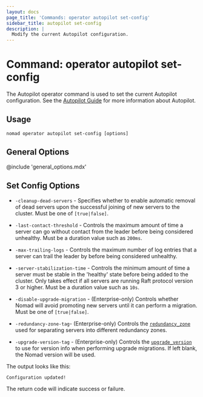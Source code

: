 ```yaml
---
layout: docs
page_title: 'Commands: operator autopilot set-config'
sidebar_title: autopilot set-config
description: |
  Modify the current Autopilot configuration.
---
```


# Command: operator autopilot set-config

The Autopilot operator command is used to set the current Autopilot
configuration. See the [Autopilot Guide] for more information about Autopilot.

## Usage

```plaintext
nomad operator autopilot set-config [options]
```

## General Options

@include 'general_options.mdx'

## Set Config Options

- `-cleanup-dead-servers` - Specifies whether to enable automatic removal of
  dead servers upon the successful joining of new servers to the cluster. Must be
  one of `[true|false]`.

- `-last-contact-threshold` - Controls the maximum amount of time a server can
  go without contact from the leader before being considered unhealthy. Must be a
  duration value such as `200ms`.

- `-max-trailing-logs` - Controls the maximum number of log entries that a
  server can trail the leader by before being considered unhealthy.

- `-server-stabilization-time` - Controls the minimum amount of time a server
  must be stable in the 'healthy' state before being added to the cluster. Only
  takes effect if all servers are running Raft protocol version 3 or higher. Must
  be a duration value such as `10s`.

- `-disable-upgrade-migration` - (Enterprise-only) Controls whether Nomad will
  avoid promoting new servers until it can perform a migration. Must be one of
  `[true|false]`.

- `-redundancy-zone-tag`- (Enterprise-only) Controls the [`redundancy_zone`]
  used for separating servers into different redundancy zones.

- `-upgrade-version-tag` - (Enterprise-only) Controls the [`upgrade_version`] to
  use for version info when performing upgrade migrations. If left blank, the
  Nomad version will be used.

The output looks like this:

```plaintext
Configuration updated!
```

The return code will indicate success or failure.

[`redundancy_zone`]: /docs/configuration/server#redundancy_zone
[`upgrade_version`]: /docs/configuration/server#upgrade_version
[autopilot guide]: /guides/operations/autopilot

